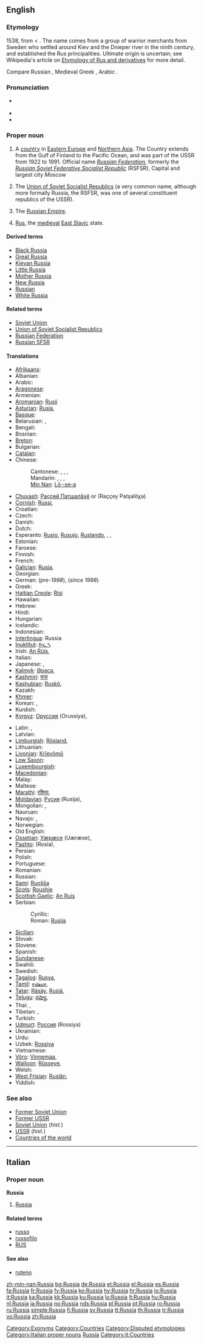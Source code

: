 {{wikipedia}}
==English==

===Etymology===
1538, from {{ML.}} {{term|Russi||Russians|lang=la}} < {{etyl|orv}} {{term|Русь||[[Rus]]|lang=orv}}.  The name comes from a group of warrior merchants from Sweden who settled around Kiev and the Dnieper river in the ninth century, and established the Rus principalities.  Ultimate origin is uncertain; see Wikipedia's article on [[w:Etymology of Rus and derivatives|Etymology of Rus and derivatives]] for more detail.

Compare Russian {{term|Россия||Russia|tr=Rossíja}}, Medieval Greek {{term|οί Ῥῶς||tr=oi Rhōs|lang=el}}, Arabic {{term|روس|tr=rūs|sc=Arab}}.

===Pronunciation===
* {{a|UK|US}} {{IPA|/ˈɹʌ.ʃə/}}
* {{audio|en-us-Russia.ogg|Audio (US)}}
* {{rhymes|ʌʃə}}

===Proper noun===
{{en-proper noun}}

# A [[country]] in [[Eastern Europe]] and [[Northern Asia]]. The Country extends from the Gulf of Finland to the Pacific Ocean, and was part of the USSR from 1922 to 1991. Official name ''[[Russian Federation]],'' formerly the ''[[Russian Soviet Federative Socialist Republic]]'' (RSFSR), Capital and largest city ''Moscow''
# {{historical|informal}} The [[Union of Soviet Socialist Republics]] (a very common name, although more formally Russia, the RSFSR,  was one of several constituent republics of the USSR).
# {{historical}} The [[Russian Empire]].
# {{historical|dated}} [[Rus]], the [[medieval]] [[East Slavic]] state.

====Derived terms====
* [[Black Russia]]
* [[Great Russia]]
* [[Kievan Russia]]
* [[Little Russia]]
* [[Mother Russia]]
* [[New Russia]]
* [[Russian]]
* [[White Russia]]

====Related terms====
* [[Soviet Union]] {{qualifier|historical}}
* [[Union of Soviet Socialist Republics]]
* [[Russian Federation]]
* [[Russian SFSR]]

====Translations====
{{trans-top|country in Asia and Europe}}
* [[Afrikaans]]: {{t-|af|Rusland|xs=Afrikaans}}
* Albanian: {{t+|sq|Rusia|xs=Albanian}}
* Arabic: {{t+|ar|روسيا|f|tr=Ruusiya|sc=Arab}}
* [[Aragonese]]: {{t-|an|Rusia|xs=Aragonese}}
* Armenian: {{t+|hy|Ռուսաստան|tr=Ṙusastan|sc=Armn|xs=Armenian}}
* [[Aromanian]]: [[Rusii]]
* [[Asturian]]: [[Rusia]],  {{t|ast|Rusia}}
* [[Basque]]: {{t|eu|Errusia|xs=Basque}}
* Belarusian: {{t|be|Расія|f|tr=Rasíja|sc=Cyrl|xs=Belarusian}}, {{t|be|Расея|f|tr=Raséja|sc=Cyrl|xs=Belarusian}} {{qualifier|Taraškevica orthography}}
* Bengali: {{t|bn|রাশিয়া|sc=Beng|xs=Bengali}}
* Bosnian: {{t-|bs|Rusija|f}}
* [[Breton]]: {{t-|br|Rusia|xs=Breton}}
* Bulgarian: {{t+|bg|Русия|f|tr=Rusija|sc=Cyrl}}
* [[Catalan]]: {{t-|ca|Rússia|f}}
* Chinese:
*: Cantonese: {{tø|yue|俄國}},  {{tø|yue|俄国|tr=ngo4 gwok3}},  {{tø|yue|俄羅斯}},  {{tø|yue|俄罗斯|tr=ngo4 lo4 si1}}
*: Mandarin: {{t-|cmn|俄國|sc=Hani|xs=Mandarin}}, {{t-|cmn|俄国|tr=Éguó|sc=Hani|xs=Mandarin}},  {{qualifier|formally}} {{t-|cmn|俄羅斯|sc=Hani|xs=Mandarin}}, {{t-|cmn|俄罗斯|tr=Éluósī|sc=Hani|xs=Mandarin}}
*: [[Min Nan]]: [[Lō·-se-a]]
* [[Chuvash]]: [[Раççей Патшалăхě]] or {{Cyrl|[[Раҫҫей Патшалӑхӗ]]}} (Raççey Patşalöχə)
* [[Cornish]]: [[Russi]],  {{t|kw|Russi}}
* Croatian: {{t+|hr|Rusija|f}}
* Czech: {{t+|cs|Rusko}}
* Danish: {{t+|da|Rusland}}
* Dutch: {{t+|nl|Rusland}}
* Esperanto: [[Rusio]], [[Rusujo]], [[Ruslando]],  {{t|eo|Rusio}},  {{t|eo|Rusujo}},  {{t|eo|Ruslando}}
* Estonian: {{t+|et|Venemaa}}
* Faroese: {{t-|fo|Russland|xs=Faroese}}
* Finnish: {{t+|fi|Venäjä}}
* French: {{t+|fr|Russie|f}}
* [[Galician]]: [[Rusia]],  {{t|gl|Rusia}}
* Georgian: {{t|ka|რუსეთი|tr=ruset‘i|sc=Geor|xs=Georgian}}
* German: {{t|de|Rußland|n}} (''pre-1998''), {{t|de|Russland|n}} (''since 1998'')
* Greek: {{t+|el|Ρωσία|f|tr=Rosía|sc=Grek}}
* [[Haitian Creole]]: [[Risi]]
* Hawaiian: {{tø|haw|Lukia}}
* Hebrew: {{t|he|רוסיה|f|tr=rusia|sc=Hebr}}
* Hindi: {{t|hi|रूस|tr=Roos|sc=Deva}}
* Hungarian: {{t+|hu|Oroszország}}
* Icelandic: {{t+|is|Rússland}}
* Indonesian: {{t-|id|Rusia|xs=Indonesian}}
* [[Interlingua]]: Russia
* [[Inuktitut]]: [[ᐅᓛᓴ]]
* Irish: [[An Rúis]],  {{t|ga|An Rúis}}
* Italian: {{t+|it|Russia}}
* Japanese: {{t+|ja|ロシア|tr=Róshia|sc=Jpan}}, {{t-|ja|露西亜|tr=Róshia|sc=Jpan}}
* [[Kalmyk]]: [[Әрәсә]],  {{tø|xal|Әрәсә}}
* [[Kashmiri]]: [[रूस]]
* [[Kashubian]]: [[Ruskô]],  {{t|csb|Ruskô}}
* Kazakh: {{t|kk|Ресей|tr=Resey|sc=Cyrl}}
* [[Khmer]]: {{t|km|រូស្ស៊ី|tr=rūsī|sc=Khmr|xs=Khmer}}
* Korean: {{t|ko|러시아|tr=Reosia|sc=Kore}}, {{t|ko|로씨야|tr=Rossiya|sc=Kore}} {{qualifier|North Korea}}
* Kurdish: {{t+|ku|Rûsya}}
* [[Kyrgyz]]: [[Оруссия]] (Orussiya),  {{t|ky|Оруссия|tr=Orussiya|sc=Cyrl}}
{{trans-mid}}
* Latin: {{t-|la|Russia|f}}, {{t-|la|Ruthenia|f}}
* Latvian: {{t+|lv|Krievija|xs=Latvian}}
* [[Limburgish]]: [[Rösland]],  {{t|li|Rösland}}
* Lithuanian: {{t+|lt|Rusija|xs=Lithuanian}}
* [[Livonian]]: [[Krīevõmō]]
* [[Low Saxon]]: {{t+|nds|Russland|xs=Low Saxon}}
* [[Luxembourgish]]: {{t-|lb|Russland|xs=Luxembourgish}}
* [[Macedonian]]: {{t+|mk|Русија|f|tr=Rúsija|sc=Cyrl|xs=Macedonian}}
* Malay: {{t-|ms|Rusia|xs=Malay}}
* Maltese: {{t-|mt|Russja|xs=Maltese}}
* [[Marathi]]: [[रशिया]],  {{t|mr|रशिया|sc=Deva}}
* [[Moldavian]]: [[Русия]] (Rusija),  {{t|mo|Русия|f|tr=Rusija|sc=Cyrl}}
* Mongolian: {{t-|mn|Орос улс|tr=Oros uls|sc=Cyrl|xs=Mongolian}}, {{t-|mn|Орос|tr=Oros|sc=Cyrl|xs=Mongolian}}
* Nauruan: {{t-|na|Russia|xs=Nauruan}}
* Navajo: {{tø|nv|Biʼééʼ Łichííʼí Bikéyah}},  {{tø|nv|Biʼééʼ Łichííʼí Bikéyah}}
* Norwegian: {{t+|no|Russland}}
* Old English: {{t-|ang|Russland|xs=Old English}}
* [[Ossetian]]: [[Уæрæсе]] (Uæræse),  {{tø|os|Уæрæсе|tr=Uæræse|sc=Cyrl}}
* [[Pashto]]: {{ur-Arab|[[روسيه]]}} (Rosia),  {{t|ps|روسيه|tr=Rosia|sc=ps-Arab}}
* Persian: {{t|fa|روسیه|tr=Rosya|sc=fa-Arab}}
* Polish: {{t+|pl|Rosja|f}}
* Portuguese: {{t+|pt|Rússia|f}}
* Romanian: {{t+|ro|Rusia|f}}
* Russian: {{t+|ru|Россия|f|tr=Rossíja|sc=Cyrl}}
* [[Sami]]: [[Ruošša]]
* [[Scots]]: [[Roushie]]
* [[Scottish Gaelic]]: [[An Ruis]]
* Serbian:
*: Cyrillic: {{t-|sr|Русија|f|sc=Cyrl}}
*: Roman: [[Rusija#Serbian|Rusija]] {{f}}
* [[Sicilian]]: {{t-|scn|Russia|xs=Sicilian}}
* Slovak: {{t-|sk|Rusko|n}}
* Slovene: {{t+|sl|Rusija|f}}
* Spanish: {{t+|es|Rusia|f}}
* [[Sundanese]]: {{t-|su|Rusia|xs=Sundanese}}
* Swahili: {{t|sw|Urusi|xs=Swahili}}
* Swedish: {{t+|sv|Ryssland}}
* [[Tagalog]]: [[Rusya]],  {{t|tl|Rusya}}
* [[Tamil]]: [[ரஷ்யா]], {{t|ta|உருசியா|sc=Taml|xs=Tamil}}
* [[Tatar]]: [[Räsäy]], [[Rusiä]],  {{t|tt|Русия|sc=Cyrl}}
* [[Telugu]]: [[రష్యా]], {{t|te|రష్యా|sc=Telu}}
* Thai: {{t|th|ประเทศรัสเซีย|tr=bpràtêt rátsia|sc=Thai|xs=Thai}},  {{t|th|รัสเซีย|tr=rátsia|sc=Thai}}
* Tibetan: {{tø|bo|ཨུ་རུ་སུ|sc=Tibt|xs=Tibetan}},  {{t|bo|ཨུ་རུ་སུ|sc=Tibt}}
* Turkish: {{t+|tr|Rusya}}
* [[Udmurt]]: [[Россия]] (Rossiya)
* Ukrainian: {{t+|uk|Росія|f|tr=Rosíja|sc=Cyrl|xs=Ukrainian}}
* Urdu: {{t|ur|روس|tr=rus|sc=ur-Arab}}
* Uzbek: [[Rossiya]]
* Vietnamese: {{t|vi|Nga}}
* [[Võro]]: [[Vinnemaa]],  {{tø|fiu-vro|Vinnemaa}}
* [[Walloon]]: [[Rûsseye]],  {{t|wa|Rûsseye}}
* Welsh: {{t-|cy|Rwsia|f|xs=Welsh}}
* [[West Frisian]]: [[Ruslân]],  {{t|fy|Ruslân}}
* Yiddish: {{t|yi|רוסלאנד|tr=rusland|sc=yi-Hebr}}
{{trans-bottom}}

===See also===
* [[Former Soviet Union]]
* [[Former USSR]]
* [[Soviet Union]] (''hist.'')
* [[USSR]] (''hist.'')
* [[Appendix:Countries of the world|Countries of the world]]

[[Category:Exonyms]]

----

==Italian==
{{wikipedia|Russia|lang=it}}

===Proper noun===
'''Russia''' {{f}}

# [[#English|Russia]]

====Related terms====
* [[russo]]
* [[russofilo]]
* [[RUS]]

====See also====
* [[ruteno]]

[[Category:Countries]]
[[Category:Disputed etymologies]]
[[Category:Italian proper nouns]]
[[Category:Russia| Russia]]
[[Category:it:Countries]]

[[zh-min-nan:Russia]]
[[bg:Russia]]
[[de:Russia]]
[[et:Russia]]
[[el:Russia]]
[[es:Russia]]
[[fa:Russia]]
[[fr:Russia]]
[[fy:Russia]]
[[ko:Russia]]
[[hy:Russia]]
[[hr:Russia]]
[[io:Russia]]
[[it:Russia]]
[[ka:Russia]]
[[kk:Russia]]
[[ku:Russia]]
[[lo:Russia]]
[[lt:Russia]]
[[hu:Russia]]
[[nl:Russia]]
[[ja:Russia]]
[[no:Russia]]
[[nds:Russia]]
[[pl:Russia]]
[[pt:Russia]]
[[ro:Russia]]
[[ru:Russia]]
[[simple:Russia]]
[[fi:Russia]]
[[sv:Russia]]
[[tt:Russia]]
[[th:Russia]]
[[tr:Russia]]
[[vo:Russia]]
[[zh:Russia]]